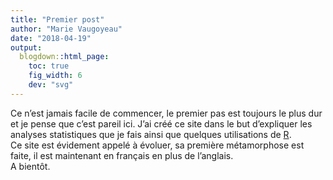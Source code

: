 ```yaml
---
title: "Premier post"
author: "Marie Vaugoyeau"
date: "2018-04-19"
output:
  blogdown::html_page:
    toc: true
    fig_width: 6
    dev: "svg"
---
```

  
Ce n'est jamais facile de commencer, le premier pas est toujours le plus dur et je pense que c'est pareil ici.
J'ai créé ce site dans le but d'expliquer les analyses statistiques que je fais ainsi que quelques utilisations de [R](https://cran.r-project.org/).  
Ce site est évidement appelé à évoluer, sa première métamorphose est faite, il est maintenant en français en plus de l'anglais.  
A bientôt.